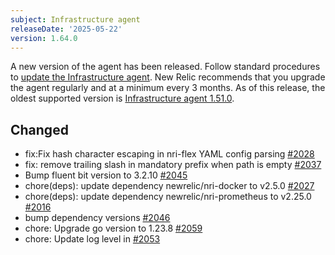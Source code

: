 ```yaml
---
subject: Infrastructure agent
releaseDate: '2025-05-22'
version: 1.64.0
---
```

A new version of the agent has been released. Follow standard procedures to [update the Infrastructure agent](https://docs.newrelic.com/docs/infrastructure/install-configure-manage-infrastructure/update-or-uninstall/update-infrastructure-agent).
New Relic recommends that you upgrade the agent regularly and at a minimum every 3 months. As of this release, the oldest supported version is [Infrastructure agent 1.51.0](https://docs.newrelic.com/docs/release-notes/infrastructure-release-notes/infrastructure-agent-release-notes/new-relic-infrastructure-agent-1510/).

## Changed
* fix:Fix hash character escaping in nri-flex YAML config parsing [#2028](https://github.com/newrelic/infrastructure-agent/pull/2028)
* fix: remove trailing slash in mandatory prefix when path is empty [#2037](https://github.com/newrelic/infrastructure-agent/pull/2037)
* Bump fluent bit version to 3.2.10 [#2045](https://github.com/newrelic/infrastructure-agent/pull/2045)
* chore(deps): update dependency newrelic/nri-docker to v2.5.0 [#2027](https://github.com/newrelic/infrastructure-agent/pull/2027)
* chore(deps): update dependency newrelic/nri-prometheus to v2.25.0 [#2016](https://github.com/newrelic/infrastructure-agent/pull/2016)
* bump dependency versions [#2046](https://github.com/newrelic/infrastructure-agent/pull/2046)
* chore: Upgrade go version to 1.23.8 [#2059](https://github.com/newrelic/infrastructure-agent/pull/2059)
* chore: Update log level in [#2053](https://github.com/newrelic/infrastructure-agent/pull/2053)

